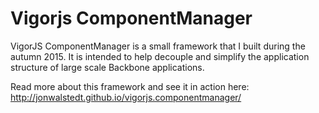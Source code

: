 
<Banner>
  <BannerItem image="/images/jon.jpg" />
</Banner >

<ProjectsSubmenu />

# Vigorjs ComponentManager

VigorJS ComponentManager is a small framework that I built during the autumn 2015. It is intended to help decouple and simplify the application structure of large scale Backbone applications.

Read more about this framework and see it in action here: http://jonwalstedt.github.io/vigorjs.componentmanager/
